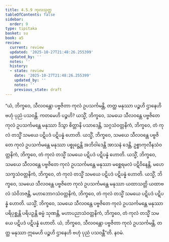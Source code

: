 ```yaml
---
title: 4.5.9 ကုလသုတ္တ
tableOfContents: false
sidebar:
  order: 9
type: tipitaka
basket: su
book: a5
review:
  current: review
  updated: '2025-10-27T21:48:26.255399'
  updated_by: ''
  notes: ''
  history:
  - state: review
    date: '2025-10-27T21:48:26.255399'
    updated_by: ''
    notes: ''
    previous_state: draft
---
```



<ReviewStatus review={frontmatter.review} showDetails={true} />

<HypothesisAnnotation frontmatter={frontmatter} />

<DynamicBreadcrumb />

<Division number="199" book="a5" e="ch" v="16" p="213">

<Paragraph number="1174" book="a5">
“ယံ, ဘိက္ခဝေ, သီလဝန္တော ပဗ္ဗဇိတာ ကုလံ ဥပသင်္ကမန္တိ, တတ္ထ မနုဿာ ပဉ္စဟိ ဌာနေဟိ ဗဟုံ ပုညံ ပသဝန္တိ. ကတမေဟိ ပဉ္စဟိ? ယသ္မိံ, ဘိက္ခဝေ, သမယေ သီလဝန္တေ ပဗ္ဗဇိတေ ကုလံ ဥပသင်္ကမန္တေ မနုဿာ ဒိသွာ စိတ္တာနိ ပသာဒေန္တိ, သဂ္ဂသံဝတ္တနိကံ, ဘိက္ခဝေ, တံ ကုလံ တသ္မိံ သမယေ ပဋိပဒံ ပဋိပန္နံ ဟောတိ.
</Paragraph>

<Paragraph number="1175" book="a5">
ယသ္မိံ, ဘိက္ခဝေ, သမယေ သီလဝန္တေ ပဗ္ဗဇိတေ ကုလံ ဥပသင်္ကမန္တေ မနုဿာ ပစ္စုဋ္ဌေန္တိ အဘိဝါဒေန္တိ အာသနံ ဒေန္တိ, ဥစ္စာကုလီနသံဝတ္တနိကံ, ဘိက္ခဝေ, တံ ကုလံ တသ္မိံ သမယေ ပဋိပဒံ ပဋိပန္နံ ဟောတိ.
</Paragraph>

<Paragraph number="1176" book="a5">
ယသ္မိံ, ဘိက္ခဝေ, သမယေ သီလဝန္တေ ပဗ္ဗဇိတေ ကုလံ ဥပသင်္ကမန္တေ မနုဿာ မစ္ဆေရမလံ ပဋိဝိနေန္တိ, မဟေသက္ခသံဝတ္တနိကံ, ဘိက္ခဝေ, တံ ကုလံ တသ္မိံ သမယေ ပဋိပဒံ ပဋိပန္နံ ဟောတိ.
</Paragraph>

<Paragraph number="1177" book="a5">
ယသ္မိံ, ဘိက္ခဝေ, သမယေ သီလဝန္တေ ပဗ္ဗဇိတေ ကုလံ ဥပသင်္ကမန္တေ မနုဿာ ယထာသတ္တိ ယထာဗလံ သံဝိဘဇန္တိ, မဟာဘောဂသံဝတ္တနိကံ, ဘိက္ခဝေ, တံ ကုလံ တသ္မိံ သမယေ ပဋိပဒံ ပဋိပန္နံ ဟောတိ.
</Paragraph>

<Paragraph number="1178" book="a5">
ယသ္မိံ, ဘိက္ခဝေ, သမယေ သီလဝန္တေ ပဗ္ဗဇိတေ ကုလံ ဥပသင်္ကမန္တေ မနုဿာ ပရိပုစ္ဆန္တိ ပရိပဉှန္တိ ဓမ္မံ သုဏန္တိ, မဟာပညာသံဝတ္တနိကံ, ဘိက္ခဝေ, တံ ကုလံ တသ္မိံ သမယေ ပဋိပဒံ ပဋိပန္နံ ဟောတိ. ယံ, ဘိက္ခဝေ, သီလဝန္တော ပဗ္ဗဇိတာ ကုလံ ဥပသင်္ကမန္တိ, တတ္ထ မနုဿာ ဣမေဟိ ပဉ္စဟိ ဌာနေဟိ ဗဟုံ ပုညံ ပသဝန္တီ”တိ.

</Paragraph>
</Division>

<Paragraph number="1179" type="center" book="a5">
နဝမံ.
</Paragraph>